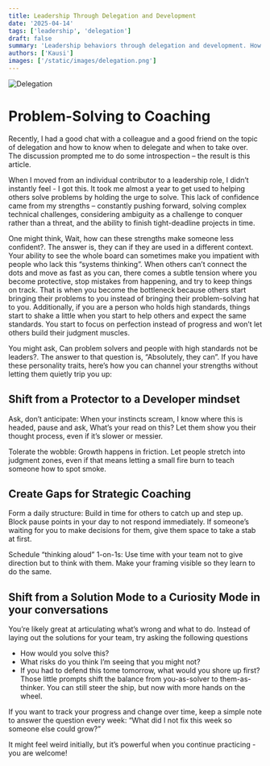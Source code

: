 ```yaml
---
title: Leadership Through Delegation and Development
date: '2025-04-14'
tags: ['leadership', 'delegation']
draft: false
summary: 'Leadership behaviors through delegation and development. How to transition from a problem-solver to a coach'
authors: ['Kausi']
images: ['/static/images/delegation.png']
---
```


![Delegation](/static/images/delegation.png)

# Problem-Solving to Coaching
Recently, I had a good chat with a colleague and a good friend on the topic of delegation and how to know when to delegate and when to take over. The discussion prompted me to do some introspection – the result is this article.

When I moved from an individual contributor to a leadership role, I didn’t instantly feel - I got this. It took me almost a year to get used to helping others solve problems by holding the urge to solve. This lack of confidence came from my strengths – constantly pushing forward, solving complex technical challenges, considering ambiguity as a challenge to conquer rather than a threat, and the ability to finish tight-deadline projects in time.

One might think, Wait, how can these strengths make someone less confident?. The answer is, they can if they are used in a different context. Your ability to see the whole board can sometimes make you impatient with people who lack this “systems thinking”. When others can’t connect the dots and move as fast as you can, there comes a subtle tension where you become protective, stop mistakes from happening, and try to keep things on track. That is when you become the bottleneck because others start bringing their problems to you instead of bringing their problem-solving hat to you. Additionally, if you are a person who holds high standards, things start to shake a little when you start to help others and expect the same standards. You start to focus on perfection instead of progress and won’t let others build their judgment muscles.

You might ask, Can problem solvers and people with high standards not be leaders?. The answer to that question is, “Absolutely, they can”. If you have these personality traits, here’s how you can channel your strengths without letting them quietly trip you up:
## Shift from a Protector to a Developer mindset
Ask, don’t anticipate: When your instincts scream, I know where this is headed, pause and ask, What’s your read on this? Let them show you their thought process, even if it’s slower or messier.

Tolerate the wobble: Growth happens in friction. Let people stretch into judgment zones, even if that means letting a small fire burn to teach someone how to spot smoke.
## Create Gaps for Strategic Coaching
Form a daily structure: Build in time for others to catch up and step up. Block pause points in your day to not respond immediately. If someone’s waiting for you to make decisions for them, give them space to take a stab at first.

Schedule “thinking aloud” 1-on-1s: Use time with your team not to give direction but to think with them. Make your framing visible so they learn to do the same.
## Shift from a Solution Mode to a Curiosity Mode in your conversations
You’re likely great at articulating what’s wrong and what to do. Instead of laying out the solutions for your team, try asking the following questions
- How would you solve this?
- What risks do you think I’m seeing that you might not?
- If you had to defend this tome tomorrow, what would you shore up first?
Those little prompts shift the balance from you-as-solver to them-as-thinker. You can still steer the ship, but now with more hands on the wheel.

If you want to track your progress and change over time, keep a simple note to answer the question every week: “What did I not fix this week so someone else could grow?”

It might feel weird initially, but it’s powerful when you continue practicing - you are welcome!
